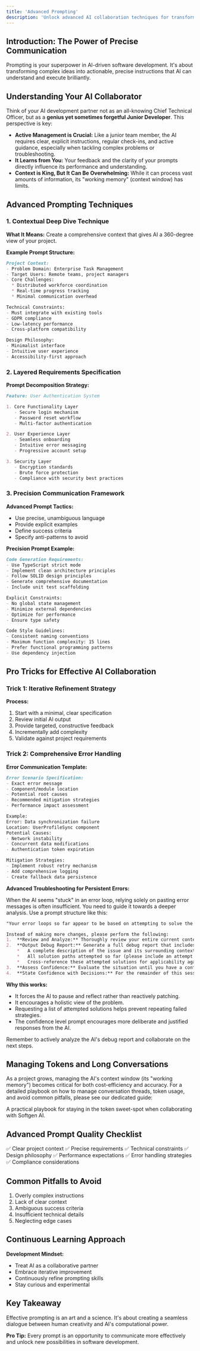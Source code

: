 ```yaml
---
title: 'Advanced Prompting'
description: 'Unlock advanced AI collaboration techniques for transforming your software development workflow'
---
```


## Introduction: The Power of Precise Communication

Prompting is your superpower in AI-driven software development. It's about transforming complex ideas into actionable, precise instructions that AI can understand and execute brilliantly.

## Understanding Your AI Collaborator

Think of your AI development partner not as an all-knowing Chief Technical Officer, but as a **genius yet sometimes forgetful Junior Developer**. This perspective is key:
- **Active Management is Crucial:** Like a junior team member, the AI requires clear, explicit instructions, regular check-ins, and active guidance, especially when tackling complex problems or troubleshooting.
- **It Learns from You:** Your feedback and the clarity of your prompts directly influence its performance and understanding.
- **Context is King, But It Can Be Overwhelming:** While it can process vast amounts of information, its "working memory" (context window) has limits.

## Advanced Prompting Techniques

### 1. Contextual Deep Dive Technique

**What It Means:**
Create a comprehensive context that gives AI a 360-degree view of your project.

**Example Prompt Structure:**
```markdown
Project Context:
- Problem Domain: Enterprise Task Management
- Target Users: Remote teams, project managers
- Core Challenges:
  * Distributed workforce coordination
  * Real-time progress tracking
  * Minimal communication overhead

Technical Constraints:
- Must integrate with existing tools
- GDPR compliance
- Low-latency performance
- Cross-platform compatibility

Design Philosophy:
- Minimalist interface
- Intuitive user experience
- Accessibility-first approach
```

### 2. Layered Requirements Specification

**Prompt Decomposition Strategy:**

```markdown
Feature: User Authentication System

1. Core Functionality Layer
   - Secure login mechanism
   - Password reset workflow
   - Multi-factor authentication

2. User Experience Layer
   - Seamless onboarding
   - Intuitive error messaging
   - Progressive account setup

3. Security Layer
   - Encryption standards
   - Brute force protection
   - Compliance with security best practices
```

### 3. Precision Communication Framework

**Advanced Prompt Tactics:**
- Use precise, unambiguous language
- Provide explicit examples
- Define success criteria
- Specify anti-patterns to avoid

**Precision Prompt Example:**
```markdown
Code Generation Requirements:
- Use TypeScript strict mode
- Implement clean architecture principles
- Follow SOLID design principles
- Generate comprehensive documentation
- Include unit test scaffolding

Explicit Constraints:
- No global state management
- Minimize external dependencies
- Optimize for performance
- Ensure type safety

Code Style Guidelines:
- Consistent naming conventions
- Maximum function complexity: 15 lines
- Prefer functional programming patterns
- Use dependency injection
```

## Pro Tricks for Effective AI Collaboration

### Trick 1: Iterative Refinement Strategy

**Process:**
1. Start with a minimal, clear specification
2. Review initial AI output
3. Provide targeted, constructive feedback
4. Incrementally add complexity
5. Validate against project requirements

### Trick 2: Comprehensive Error Handling

**Error Communication Template:**
```markdown
Error Scenario Specification:
- Exact error message
- Component/module location
- Potential root causes
- Recommended mitigation strategies
- Performance impact assessment

Example:
Error: Data synchronization failure
Location: UserProfileSync component
Potential Causes:
- Network instability
- Concurrent data modifications
- Authentication token expiration

Mitigation Strategies:
- Implement robust retry mechanism
- Add comprehensive logging
- Create fallback data persistence
```

**Advanced Troubleshooting for Persistent Errors:**

When the AI seems "stuck" in an error loop, relying solely on pasting error messages is often insufficient. You need to guide it towards a deeper analysis. Use a prompt structure like this:

```markdown
"Your error loops so far appear to be based on attempting to solve the immediate error reported with too narrow a focus, without fully considering the downstream effects or other potential issues.

Instead of making more changes, please perform the following:
1.  **Review and Analyze:** Thoroughly review your entire current context window for the blocking issue.
2.  **Output Debug Report:** Generate a full debug report that includes:
    *   A complete description of the issue and its surrounding context.
    *   All solution paths attempted so far (please include an attempt count for each to help identify patterns to avoid).
    *   Cross-reference these attempted solutions for applicability against the current error messages and symptoms.
3.  **Assess Confidence:** Evaluate the situation until you have a confidence level of 99%+ in the correct solution path.
4.  **State Confidence with Decisions:** For the remainder of this session, please output a 1-100 confidence level along with all decisions, recommendations, and proposed actions."
```

**Why this works:**
- It forces the AI to pause and reflect rather than reactively patching.
- It encourages a holistic view of the problem.
- Requesting a list of attempted solutions helps prevent repeating failed strategies.
- The confidence level prompt encourages more deliberate and justified responses from the AI.

Remember to actively analyze the AI's debug report and collaborate on the next steps.

## Managing Tokens and Long Conversations

As a project grows, managing the AI's context window (its "working memory") becomes critical for both cost-efficiency and accuracy. For a detailed playbook on how to manage conversation threads, token usage, and avoid common pitfalls, please see our dedicated guide:

<Card title="Context-Window & Thread Management" href="/guides/prompting/context-window-management" icon="scale-3d">
  A practical playbook for staying in the token sweet-spot when collaborating with Softgen AI.
</Card>

## Advanced Prompt Quality Checklist

✅ Clear project context
✅ Precise requirements
✅ Technical constraints
✅ Design philosophy
✅ Performance expectations
✅ Error handling strategies
✅ Compliance considerations

## Common Pitfalls to Avoid

1. Overly complex instructions
2. Lack of clear context
3. Ambiguous success criteria
4. Insufficient technical details
5. Neglecting edge cases

## Continuous Learning Approach

**Development Mindset:**
- Treat AI as a collaborative partner
- Embrace iterative improvement
- Continuously refine prompting skills
- Stay curious and experimental

## Key Takeaway

Effective prompting is an art and a science. It's about creating a seamless dialogue between human creativity and AI's computational power.

**Pro Tip:** Every prompt is an opportunity to communicate more effectively and unlock new possibilities in software development.